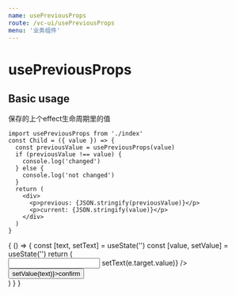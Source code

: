 ```yaml
--- 
name: usePreviousProps
route: /vc-ui/usePreviousProps
menu: '业务组件'
--- 
```



# usePreviousProps


## Basic usage

  保存的上个effect生命周期里的值

``` JS
import usePreviousProps from './index'
const Child = ({ value }) => {
  const previousValue = usePreviousProps(value)
  if (previousValue !== value) {
    console.log('changed')
  } else {
    console.log('not changed')
  }
  return (
    <div>
      <p>previous: {JSON.stringify(previousValue)}</p>
      <p>current: {JSON.stringify(value)}</p>
    </div>
  )
}
```

<Playground>
  {
    () => {
      const [text, setText] = useState('')
      const [value, setValue] = useState('')
      return (
        <div>
          <input onInput={e => setText(e.target.value)} />
          <button type='button' onClick={() => setValue(text)}>confirm</button>
          <Child value={value}/>
        </div>
      )
    }
  }
</Playground>


